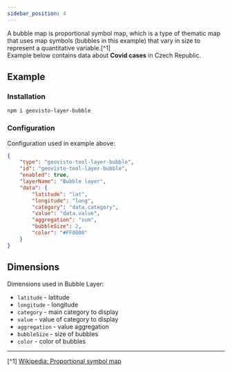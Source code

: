 ```yaml
---
sidebar_position: 4
---
```




A bubble map is proportional symbol map, which is a type of thematic map that uses map symbols (bubbles in this example) that vary in size to represent a quantitative variable.[^1]<br/>
Example below contains data about **Covid cases** in Czech Republic.

## Example

<Bubble />

### Installation

```
npm i geovisto-layer-bubble
```

### Configuration

Configuration used in example above:

```json
{
    "type": "geovisto-tool-layer-bubble",
    "id": "geovisto-tool-layer-bubble",
    "enabled": true,
    "layerName": "Bubble layer",
    "data": {
        "latitude": "lat",
        "longitude": "long",
        "category": "data.category",
        "value": "data.value",
        "aggregation": "sum",
        "bubbleSize": 2,
        "color": "#FF0000"
    }
}
```

## Dimensions

Dimensions used in Bubble Layer:

-   `latitude` - latitude
-   `longitude` - longitude
-   `category` - main category to display
-   `value` - value of category to display
-   `aggregation` - value aggregation
-   `bubbleSize` - size of bubbles
-   `color` - color of bubbles

---

[^1] [Wikipedia: Proportional symbol map](https://en.wikipedia.org/wiki/Proportional_symbol_map)
